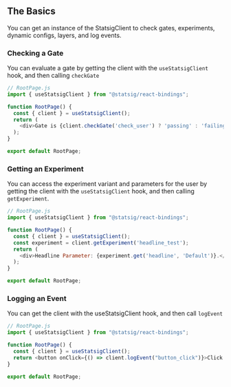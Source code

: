 
## The Basics

You can get an instance of the StatsigClient to check gates, experiments, dynamic configs, layers, and log events.

### Checking a Gate
You can evaluate a gate by getting the client with the `useStatsigClient` hook,
and then calling `checkGate`

```js
// RootPage.js
import { useStatsigClient } from "@statsig/react-bindings";

function RootPage() {
  const { client } = useStatsigClient();
  return (
    <div>Gate is {client.checkGate('check_user') ? 'passing' : 'failing'}.</div>
  );
}

export default RootPage;
```


### Getting an Experiment
You can access the experiment variant and parameters for the user by getting the client with the `useStatsigClient` hook,
and then calling `getExperiment`.

```js
// RootPage.js
import { useStatsigClient } from "@statsig/react-bindings";

function RootPage() {
  const { client } = useStatsigClient();
  const experiment = client.getExperiment('headline_test');
  return (
    <div>Headline Parameter: {experiment.get('headline', 'Default')}.</div>
  );
}

export default RootPage;
```

### Logging an Event
You can get the client with the useStatsigClient hook, and then call `logEvent`

```js
// RootPage.js
import { useStatsigClient } from "@statsig/react-bindings";

function RootPage() {
  const { client } = useStatsigClient();
  return <button onClick={() => client.logEvent("button_click")}>Click Me</button>
}

export default RootPage;
```
